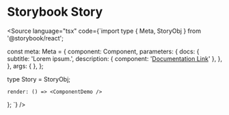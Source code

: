 
# Storybook Story

<Meta title="Documentation/Components/File Types/story.tsx" />


<Source language="tsx" code={`import type { Meta, StoryObj } from '@storybook/react';

const meta: Meta<typeof Component> = {
  component: Component,
  parameters: {
    docs: {
      subtitle: 'Lorem ipsum.',
      description: {
        component: '[Documentation Link](https://example.com)'
      },
    },
  },
  args: { },
};

type Story = StoryObj<typeof Component>;

    render: () => <ComponentDemo />
};
`} />
